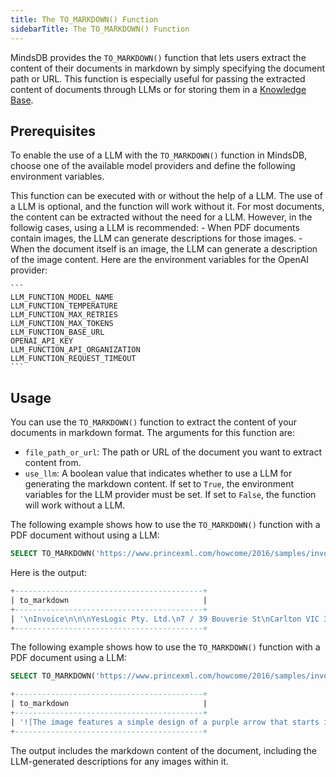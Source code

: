 ```yaml
---
title: The TO_MARKDOWN() Function
sidebarTitle: The TO_MARKDOWN() Function
---
```


MindsDB provides the `TO_MARKDOWN()` function that lets users extract the content of their documents in markdown by simply specifying the document path or URL. This function is especially useful for passing the extracted content of documents through LLMs or for storing them in a [Knowledge Base](/mindsdb_sql/agents/knowledge-bases).

## Prerequisites

To enable the use of a LLM with the `TO_MARKDOWN()` function in MindsDB, choose one of the available model providers and define the following environment variables.

<Info>
This function can be executed with or without the help of a LLM. 
The use of a LLM is optional, and the function will work without it. For most documents, the content can be extracted without the need for a LLM. However, in the followig cases, using a LLM is recommended:
- When PDF documents contain images, the LLM can generate descriptions for those images.
- When the document itself is an image, the LLM can generate a description of the image content.
</Info>

<AccordionGroup>

  <Accordion title="OpenAI">
    Here are the environment variables for the OpenAI provider:

    ```
    LLM_FUNCTION_MODEL_NAME
    LLM_FUNCTION_TEMPERATURE
    LLM_FUNCTION_MAX_RETRIES
    LLM_FUNCTION_MAX_TOKENS
    LLM_FUNCTION_BASE_URL
    OPENAI_API_KEY
    LLM_FUNCTION_API_ORGANIZATION
    LLM_FUNCTION_REQUEST_TIMEOUT
    ```

  </Accordion>
</AccordionGroup>

## Usage

You can use the `TO_MARKDOWN()` function to extract the content of your documents in markdown format. The arguments for this function are:
- `file_path_or_url`: The path or URL of the document you want to extract content from.
- `use_llm`: A boolean value that indicates whether to use a LLM for generating the markdown content. If set to `True`, the environment variables for the LLM provider must be set. If set to `False`, the function will work without a LLM.

The following example shows how to use the `TO_MARKDOWN()` function with a PDF document without using a LLM:

```sql
SELECT TO_MARKDOWN('https://www.princexml.com/howcome/2016/samples/invoice/index.pdf', False);
```

Here is the output:

```sql
+------------------------------------------+
| to_markdown                              |
+------------------------------------------+
| '\nInvoice\n\n\nYesLogic Pty. Ltd.\n7 / 39 Bouverie St\nCarlton VIC 3053\nAustralia\n\n\nwww.yeslogic.com\nABN 32 101 193 560\n\nCustomer Name\nStreet\nPostcode City\nCountry\n\n\nInvoice date:\nNov 26, 2016\nInvoice number:\n161126\nPayment due:\n30 days after invoice date\n\n\nDescription\nFrom\nUntil\nAmount\n\nPrince Upgrades & Support\nNov 26, 2016\nNov 26, 2017\nUSD $950.00\n\nTotal\nUSD $950.00\n\n\nPlease transfer amount to:\n\n\nBank account name:\nYes Logic Pty Ltd\nName of Bank:\nCommonwealth Bank of Australia (CBA)\nBank State Branch (BSB):\n063010\nBank State Branch (BSB):\n063010\nBank State Branch (BSB):\n063019\nBank account number:\n13201652\nBank SWIFT code:\nCTBAAU2S\nBank address:\n231 Swanston St, Melbourne, VIC 3000, Australia\n\n\nThe BSB number identifies a branch of a financial institution in Australia. When transferring money to Australia, the\nBSB number is used together with the bank account number and the SWIFT code. Australian banks do not use IBAN\nnumbers.\n\n\nwww.yeslogic.com\n\n' |
+------------------------------------------+
```

The following example shows how to use the `TO_MARKDOWN()` function with a PDF document using a LLM:

```sql
SELECT TO_MARKDOWN('https://www.princexml.com/howcome/2016/samples/invoice/index.pdf', True);
```
```sql
+------------------------------------------+
| to_markdown                              |
+------------------------------------------+
| '![The image features a simple design of a purple arrow that starts in a curved shape on the left and transitions into a straight line on the right. The arrow appears to be pointing to the right, indicating direction or movement. The overall style is minimalistic and clean.](image_1_1.png)\nInvoice\nYesLogic Pty. Ltd.\n7 / 39 Bouverie St\nCarlton VIC 3053\nAustralia\nwww.yeslogic.com\nABN 32 101 193 560\nCustomer Name\nStreet\nPostcode City\nCountry\nInvoice date:\nNov 26, 2016\nInvoice number:\n161126\nPayment due:\n30 days after invoice date\nDescription\nFrom\nUntil\nAmount\nPrince Upgrades & Support\nNov 26, 2016\nNov 26, 2017\nUSD $950.00\nTotal\nUSD $950.00\nPlease transfer amount to:\nBank account name:\nYes Logic Pty Ltd\nName of Bank:\nCommonwealth Bank of Australia (CBA)\nBank State Branch (BSB):\n063010\nBank State Branch (BSB):\n063010\nBank State Branch (BSB):\n063019\nBank account number:\n13201652\nBank SWIFT code:\nCTBAAU2S\nBank address:\n231 Swanston St, Melbourne, VIC 3000, Australia\nThe BSB number identifies a branch of a financial institution in Australia. When transferring money to Australia, the\nBSB number is used together with the bank account number and the SWIFT code. Australian banks do not use IBAN\nnumbers.\nwww.yeslogic.com\n\n' |
+------------------------------------------+
```

The output includes the markdown content of the document, including the LLM-generated descriptions for any images within it.

